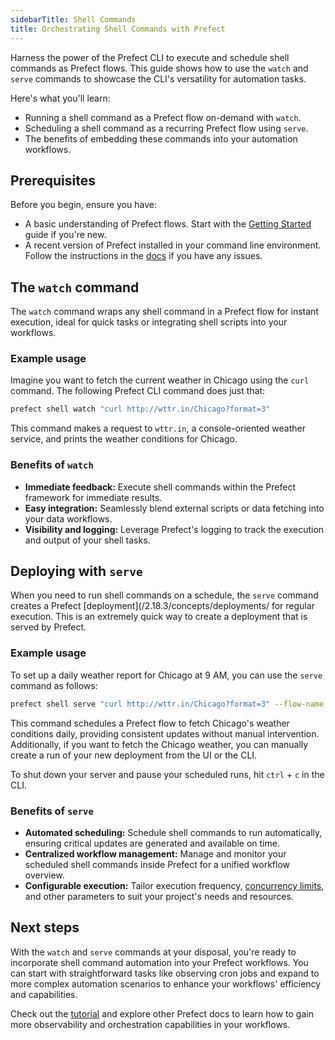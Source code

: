 ```yaml
---
sidebarTitle: Shell Commands
title: Orchestrating Shell Commands with Prefect
---
```


Harness the power of the Prefect CLI to execute and schedule shell commands as Prefect flows. This guide shows how to use the `watch` and `serve` commands to showcase the CLI's versatility for automation tasks.

Here's what you'll learn:

- Running a shell command as a Prefect flow on-demand with `watch`.
- Scheduling a shell command as a recurring Prefect flow using `serve`.
- The benefits of embedding these commands into your automation workflows.

## Prerequisites
Before you begin, ensure you have:

- A basic understanding of Prefect flows. Start with the [Getting Started](/2.18.3/getting-started/quickstart/) guide if you're new.
- A recent version of Prefect installed in your command line environment. Follow the instructions in the [docs](/2.18.3/getting-started/installation/) if you have any issues.

## The `watch` command
The `watch` command wraps any shell command in a Prefect flow for instant execution, ideal for quick tasks or integrating shell scripts into your workflows.

### Example usage
Imagine you want to fetch the current weather in Chicago using the `curl` command. The following Prefect CLI command does just that:

```bash
prefect shell watch "curl http://wttr.in/Chicago?format=3"
```

This command makes a request to `wttr.in`, a console-oriented weather service, and prints the weather conditions for Chicago.

### Benefits of `watch`
- **Immediate feedback:** Execute shell commands  within the Prefect framework for immediate results.
- **Easy integration:** Seamlessly blend external scripts or data fetching into your data workflows.
- **Visibility and logging:** Leverage Prefect's logging to track the execution and output of your shell tasks.

## Deploying with `serve`
When you need to run shell commands on a schedule, the `serve` command creates a Prefect [deployment](/2.18.3/concepts/deployments/ for regular execution. This is an extremely quick way to create a deployment that is served by Prefect.

### Example usage
To set up a daily weather report for Chicago at 9 AM, you can use the `serve` command as follows:

```bash
prefect shell serve "curl http://wttr.in/Chicago?format=3" --flow-name "Daily Chicago Weather Report" --cron-schedule "0 9 * * *" --deployment-name "Chicago Weather"
```

This command schedules a Prefect flow to fetch Chicago's weather conditions daily, providing consistent updates without manual intervention. Additionally, if you want to fetch the Chicago weather, you can manually create a run of your new deployment from the UI or the CLI.

To shut down your server and pause your scheduled runs, hit `ctrl` + `c` in the CLI.

### Benefits of `serve`
- **Automated scheduling:** Schedule shell commands to run automatically, ensuring critical updates are generated and available on time.
- **Centralized workflow management:** Manage and monitor your scheduled shell commands inside Prefect for a unified workflow overview.
- **Configurable execution:** Tailor execution frequency, [concurrency limits](/2.18.3/guides/global-concurrency-limits/), and other parameters to suit your project's needs and resources.

## Next steps
With the `watch` and `serve` commands at your disposal, you're ready to incorporate shell command automation into your Prefect workflows. You can start with straightforward tasks like observing cron jobs and expand to more complex automation scenarios to enhance your workflows' efficiency and capabilities.

Check out the [tutorial](/2.18.3/tutorial/) and explore other Prefect docs to learn how to gain more observability and orchestration capabilities in your workflows. 
